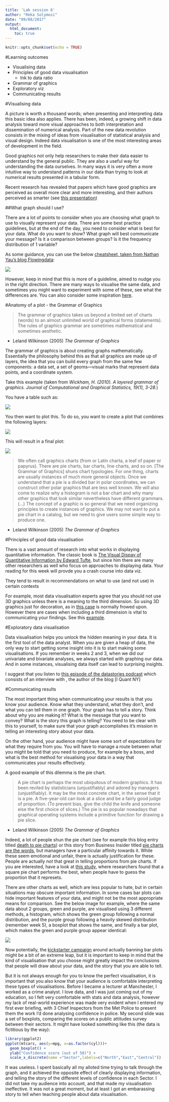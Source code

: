 ```yaml
---
title: 'Lab session 6'
author: "Reka Solymosi"
date: "09/08/2017"
output:
  html_document:
    toc: true
---
```


```r
knitr::opts_chunk$set(echo = TRUE)
```

#Learning outcomes

- Visualising data
- Principles of good data visualisation
    + Ink to data ratio
- Grammar of graphics
- Exploratory viz
- Communicating results


#Visualising data


A picture is worth a thousand words; when presenting and interpreting data this basic idea also applies. There has been, indeed, a growing shift in data analysis toward more visual approaches to both interpretation and dissemination of numerical analysis. Part of the new data revolution consists in the mixing of ideas from visualisation of statistical analysis and visual design. Indeed data visualisation is one of the most interesting areas of development in the field.

Good graphics not only help researchers to make their data easier to understand by the general public. They are also a useful way for understanding the data ourselves. In many ways it is very often a more intuitive way to understand patterns in our data than trying to look at numerical results presented in a tabular form. 

Recent research has revealed that papers which have good graphics are perceived as overall more clear and more interesting, and their authors perceived as smarter (see [this presentation](https://vimeo.com/181771433))

##What graph should I use?


There are a lot of points to consider when you are choosing what graph to use to visually represent your data. There are some best practice guidelines, but at the end of the day, you need to consider what is best for your data. What do you want to show? What graph will best communicate your message? Is it a comparison between groups? Is it the frequency distribution of 1 variable? 


As some guidance, you can use the below [cheatsheet, taken from Nathan Yau's blog Flowingdata](https://flowingdata.com/2009/01/15/flow-chart-shows-you-what-chart-to-use/):


![](https://i1.wp.com/flowingdata.com/wp-content/uploads/2009/01/chart-chart1.jpg)


However, keep in mind that this is more of a guideline, aimed to nudge you in the right direction. There are many ways to visualise the same data, and sometimes you might want to experiment with some of these, see what the differences are. You can also consider some inspiration [here](http://datavizproject.com/). 


#Anatomy of a plot - the Grammar of Graphics


>  The grammar of graphics takes us beyond a limited set
of charts (words) to an almost unlimited world of graphical forms (statements).
The rules of graphics grammar are sometimes mathematical and
sometimes aesthetic. 

- Leland Wilkinson (2005) *The Grammar of Graphics*


The grammar of graphics is about creating graphs mathematically. Essentially the philosophy behind this as that all graphics are made up of layers, the idea that you can build every graph from the same few components: a data set, a set of geoms—visual marks that represent data points, and a coordinate system.

Take this example (taken from *Wickham, H. (2010). A layered grammar of graphics. Journal of Computational and Graphical Statistics, 19(1), 3-28.*)

You have a table such as: 

![](/Users/reka/Desktop/course-incubator/images/table.png)

You then want to plot this. To do so, you want to create a plot that combines the following layers: 

![](/Users/reka/Desktop/course-incubator/images/layers.png)

This will result in a final plot: 

![](/Users/reka/Desktop/course-incubator/images/combined.png)


> We often call graphics charts (from or Latin charta, a leaf of paper or papyrus). There are pie charts, bar charts, line charts, and so on. [The Grammar of Graphics] shuns chart typologies. For one thing, charts are usually instances of much more general objects. Once we understand that a pie is a divided bar in polar coordinates, we can construct other polar graphics that are less well known. We will also come to realize why a histogram is not a bar chart and why many other graphics that look similar nevertheless have different grammars. (...) The concept of a graphic is so general that we need organizing principles to create instances of graphics. We may not want to put a pie chart in a catalog, but we need to give users some simple way to produce one. 

- Leland Wilkinson (2005) *The Grammar of Graphics*


#Principles of good data visualisation 


There is a vast amount of research into what works in displaying quantitative information. 
The classic book is [The Visual Dispay of Quantitative Information by Edward Tufte](https://www.edwardtufte.com/tufte/books_vdqi), but since him there are many other researchers as well who focus on approaches to displaying data. Your reading for this week will provde you a crash course into data viz. 


They tend to result in recommendations on what to use (and not use) in certain contexts


For example, most data visualisation experts agree that you should not use 3D graphics unless there is a meaning to the third dimension. So using 3D graphics just for decoration, as in [this case](https://mir-s3-cdn-cf.behance.net/project_modules/disp/2505dd10837923.56030acd2ef20.jpg) is normally frowed upon. However there are cases when including a third dimension is vital to communicating your findings. See this [example](http://www.visualisingdata.com/2015/03/when-3d-works/).






#Exploratory data visualisation


Data visualisation helps you unlock the hidden meaning in your data. It is the first tool of the data analyst. When you are given a heap of data, the only way to start getting some insight into it is to start making some visualisations. If you remember in weeks 2 and 3, when we did our univariate and bivariate analyses, we always started with graphing our data. And in some instances, visualising data itself can lead to surprising insights. 


I suggest that you listen to [this episode of the datastories podcast]() which consists of an interview with , the author of the blog [I Quant NY]


#Communicating results


The most important thing when communicating your results is that you know your audience. Know what they understand, what they don't, and what you can tell them in one graph. Your graph has to tell a story. Think about why you are making it? What is the message that you want to convey? What is the story this graph is telling? You need to be clear with this to yourself, to make sure that your graph accomplishes it's mission in telling an interesting story about your data. 


On the other hand, your audience might have some sort of expectations for what they require from you. You will have to manage a route between what you might be told that you need to produce, for example by a boss, and what is the best method for visualising your data in a way that communicates your results effectively. 


A good example of this dilemma is the pie chart. 

> A pie chart is perhaps the most ubiquitous of modern graphics. It has been reviled by statisticians (unjustifiably) and adored by managers (unjustifiably). It may be the most concrete chart, in the sense that it is a pie. A five-year-old can look at a slice and be a fairly good judge of proportion. (To prevent bias, give the child the knife and someone else the first choice of slices.) The pie is so popular nowadays that graphical operating systems include a primitive function for drawing a pie slice.

- Leland Wilkinson (2005) *The Grammar of Graphics*


Indeed, a lot of people shun the pie chart (see for example this blog entry titled [death to pie charts](http://www.storytellingwithdata.com/blog/2011/07/death-to-pie-charts)) or this story from Business Insider titled [pie charts are the words](http://www.businessinsider.com/pie-charts-are-the-worst-2013-6?IR=T), but managers have a particular affinity towards it.  While these seem emotional and unfair, there is actually justification for these. People are actually *not* that great in telling proportions from pie charts. If you are interested, have a look at [this study](https://eagereyes.org/blog/2016/a-reanalysis-of-a-study-about-square-pie-charts-from-2009), where researchers found that a square pie chart performs the best, when people have to guess the proportion that it represets. 


There are other charts as well, which are less popular to hate, but in certain situations may obscure important information. In some cases bar plots can hide important features of your data, and might not be the most appropriate means for comparison. See the below image for example, where the same data about 2 groups, green and purple, are visualised using 3 different methods, a histogram, which shows the green group following a normal distribution, and the purple group following a heavily skewed distribution (remember week 5), a boxplot that shows the same, and finally a bar plot, which makes the green and purple group appear identical: 


![](https://pagepiccinini.files.wordpress.com/2016/02/barplot_psa1.jpg)


Now potentially, the  [kickstarter campaign](https://www.kickstarter.com/projects/1474588473/barbarplots/description) around actually banning bar plots might be a bit of an extreme leap, but it is important to keep in mind that the kind of visualisation that you choose might greatly impact the conclusions that people will draw about your data, and the story that you are able to tell. 


But it is not always enough for you to know the perfect visualisation, it is important that you also know that your audience is comfortable interpreting these types of visualisations. Before I became a lecturer at Manchester, I worked as a crime analyst. I love data, and I was just coming out of my education, so I felt very comfortable with stats and data analysis, however my lack of real-world experience was made very evident when I entered my first ever briefing, with 3 Chief Inspectors from the Met Police to present them the work I'd done analysing confidence in police. My second slide was a set of boxplots, comparing the scores on a public attitudes survey between their sectors. It might have looked something like this (the data is fictitious by the way): 


```r

library(ggplot2)
ggplot(mtcars, aes(y=mpg, x=as.factor(cyl)))+
  geom_boxplot() +
  ylab("Confidence score (out of 50)") +
  scale_x_discrete(name ="Sector",labels=c("North","East","Central"))


```


It was useless. I spent basically all my alloted time trying to talk through the graph, and it achieved the opposite effect of clearly displaying information, and telling the story of the different levels of confidence in each Sector. I did not take my audience into account, and that made my visualisation ineffective. It was not a great moment, but at least I got an embarassing story to tell when teaching people about data visualisation. 
